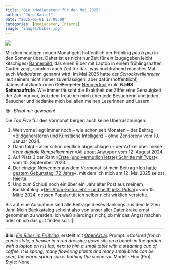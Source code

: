 ```yaml
---
title: "Die »Mediadaten« für den Mai 2025"
author: "Jörg Kantel"
date: "2025-06-01 17:00:00"
categories: [Mediadaten, Interna]
image: "images/biber.jpg"
---
```


[![](images/biber-b.jpg)](https://www.flickr.com/photos/schockwellenreiter/54362957333/)

Mit dem heutigen neuen Monat geht hoffentlich der Frühling *peu à peu* in den Sommer über. Daher ist es nicht nur Zeit für ein (zugegeben leicht kitschiges) [Bannerbild](https://www.flickr.com/photos/schockwellenreiter/54362957333/), das einen Biber mit Laptop in einem frühlingshaften Garten zeigt, sondern auch Zeit für das, was hochtrabend manches Mal auch *Mediadaten* genannt wird: Im Mai 2025 hatte der *Schockwellenreiter* laut seinem nicht immer zuverlässigen, aber dafür (hoffentlich!) datenschutzkonformen ~~Geißenpeter~~ [Neugiertool](https://www.goatcounter.com/) exakt **6.598 Seitenaufrufe**. Wie immer täuscht die Exaktheit der Ziffer eine Genauigkeit der Zahl nur vor, trotzdem freue ich mich über jede Besucherin und jeden Besucher und bedanke mich bei allen meinen Leserinnen und Lesern.

😎 &nbsp; *Bleibt mir gewogen!*

Die *Top Five* für des Vormonat bergen auch keine Überraschungen:

1. Weit vorne liegt immer noch -- wie schon seit Monaten -- der Beitrag »[Bildgeneratoren und Künstliche Intelligenz – ohne Zensoren](https://kantel.github.io/posts/2024011002_ki_ohne_zensor/)« vom 10. Januar 2024.
2. Dann folgt -- aber schon deutlich abgeschlagen -- der Artikel über meine *neue digitale Rumpelkammer* »[All about Anytype](https://kantel.github.io/posts/2024081201_anytype/)« vom 12. August 2024.
3. Auf Platz 3 der Rant »[Erste (und vermutlich letzte) Schritte mit Typst](https://kantel.github.io/posts/2023091002_typst_1st_steps/)« vom 10.&nbsp;September&nbsp;2023.
4. Der einzige Newcomer aus dem Vormonat ist mein Beitrag »[Ich hatte gestern Geburtstag: 72&nbsp;Jahre](https://kantel.github.io/posts/2025051201_72_jahre/)«, mit dem ich mich am 12. Mai 2025 selbst feierte.
5. Und zum Schluß noch ein über ein Jahr alter Post aus meinem Backkatalog: »[Der Atom-Editor lebt – und heißt jetzt Pulsar](https://kantel.github.io/posts/2024031501_atom_wird_pulsar/)« vom 15. März 2024, dessen Popularität ich selber nicht wirklich verstehe.

Bis auf eine Ausnahme sind alle Beiträge dieses Rankings aus dem letzten Jahr. Mein Backkatalog scheint also von unser aller Datenkrake ernst genommen zu werden. Ich weiß allerdings nicht, ob mir das Angst machen oder ob ich das gut finden soll.&nbsp;🤨

---

**Bild**: *[Ein Biber im Frühling](https://www.flickr.com/photos/schockwellenreiter/54362957333/)*, erstellt mit [OpenArt.ai](https://openart.ai/home). Prompt: »*Colored french comic style, a beaver in a red dressing gown sits on a bench in the garden with a laptop on his lap, next to him a small table with a steaming cup of coffee. It is spring, many flowering plants and many small birds can be seen, the warm spring sun is bathing the scenery*«. Modell: Flux (Pro), Style: None.